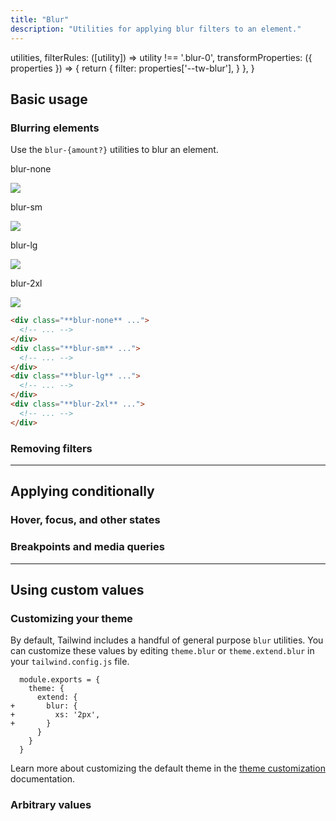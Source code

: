 ```yaml
---
title: "Blur"
description: "Utilities for applying blur filters to an element."
---
```



  utilities,
  filterRules: ([utility]) => utility !== '.blur-0',
  transformProperties: ({ properties }) => {
    return {
      filter: properties['--tw-blur'],
    }
  },
}

## Basic usage

### Blurring elements

Use the `blur-{amount?}` utilities to blur an element.

<Example p="none">
  <div class="flex sm:block overflow-scroll sm:overflow-visible scroll-p-8">
    <div class="flex items-center justify-around gap-12 sm:gap-4 font-mono font-bold shrink-0 p-8">
      <div class="flex flex-col items-center shrink-0">
        <p class="font-medium text-sm text-gray-500 font-mono text-center mb-3 dark:text-gray-400">blur-none</p>
        <div class="relative blur-none">
          <img class="w-24 h-24 object-cover rounded-lg shadow-xl" src="https://images.unsplash.com/photo-1554629947-334ff61d85dc?ixid=MnwxMjA3fDB8MHxwaG90by1wYWdlfHx8fGVufDB8fHx8&ixlib=rb-1.2.1&auto=format&fit=crop&w=320&h=320&q=80" />
          <div class="absolute inset-0 ring-1 ring-inset ring-black/10 rounded-lg"></div>
        </div>
      </div>
      <div class="flex flex-col items-center shrink-0">
        <p class="font-medium text-sm text-gray-500 font-mono text-center mb-3 dark:text-gray-400">blur-sm</p>
        <div class="relative blur-sm">
          <img class="w-24 h-24 object-cover rounded-lg shadow-xl" src="https://images.unsplash.com/photo-1554629947-334ff61d85dc?ixid=MnwxMjA3fDB8MHxwaG90by1wYWdlfHx8fGVufDB8fHx8&ixlib=rb-1.2.1&auto=format&fit=crop&w=320&h=320&q=80" />
          <div class="absolute inset-0 ring-1 ring-inset ring-black/10 rounded-lg"></div>
        </div>
      </div>
      <div class="flex flex-col items-center shrink-0">
        <p class="font-medium text-sm text-gray-500 font-mono text-center mb-3 dark:text-gray-400">blur-lg</p>
        <div class="relative blur-lg">
          <img class="w-24 h-24 object-cover rounded-lg shadow-xl" src="https://images.unsplash.com/photo-1554629947-334ff61d85dc?ixid=MnwxMjA3fDB8MHxwaG90by1wYWdlfHx8fGVufDB8fHx8&ixlib=rb-1.2.1&auto=format&fit=crop&w=320&h=320&q=80" />
          <div class="absolute inset-0 ring-1 ring-inset ring-black/10 rounded-lg"></div>
        </div>
      </div>
      <div class="flex flex-col items-center shrink-0">
        <p class="font-medium text-sm text-gray-500 font-mono text-center mb-3 dark:text-gray-400">blur-2xl</p>
        <div class="relative blur-2xl">
          <img class="w-24 h-24 object-cover rounded-lg shadow-xl" src="https://images.unsplash.com/photo-1554629947-334ff61d85dc?ixid=MnwxMjA3fDB8MHxwaG90by1wYWdlfHx8fGVufDB8fHx8&ixlib=rb-1.2.1&auto=format&fit=crop&w=320&h=320&q=80" />
          <div class="absolute inset-0 ring-1 ring-inset ring-black/10 rounded-lg"></div>
        </div>
      </div>
    </div>
  </div>
</Example>

```html
<div class="**blur-none** ...">
  <!-- ... -->
</div>
<div class="**blur-sm** ...">
  <!-- ... -->
</div>
<div class="**blur-lg** ...">
  <!-- ... -->
</div>
<div class="**blur-2xl** ...">
  <!-- ... -->
</div>
```

### Removing filters

<RemovingFilters defaultClass="blur-md invert brightness-150" />

---

## <Heading ignore>Applying conditionally</Heading>

### <Heading ignore>Hover, focus, and other states</Heading>

<HoverFocusAndOtherStates defaultClass="blur" featuredClass="blur-lg" />

### <Heading ignore>Breakpoints and media queries</Heading>

<BreakpointsAndMediaQueries defaultClass="blur" featuredClass="blur-lg" />

---

## Using custom values

### Customizing your theme

By default, Tailwind includes a handful of general purpose `blur` utilities. You can customize these values by editing `theme.blur` or `theme.extend.blur` in your `tailwind.config.js` file.

```diff-js tailwind.config.js
  module.exports = {
    theme: {
      extend: {
+       blur: {
+         xs: '2px',
+       }
      }
    }
  }
```

Learn more about customizing the default theme in the [theme customization](/docs/theme#customizing-the-default-theme) documentation.

### Arbitrary values

<ArbitraryValues property="blur" featuredClass="blur-[2px]" />

